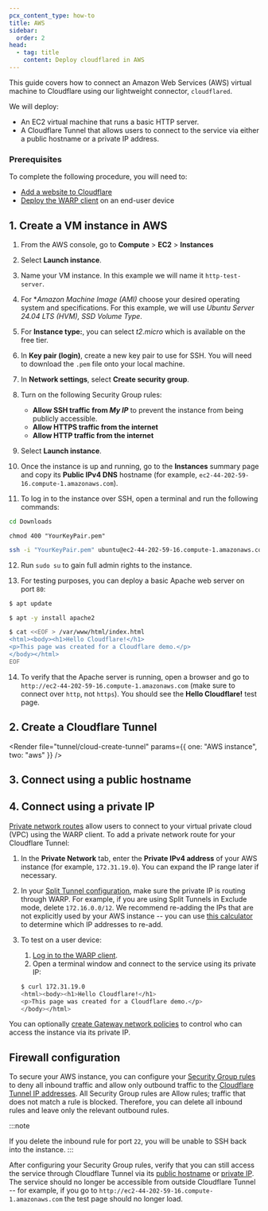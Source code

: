 ```yaml
---
pcx_content_type: how-to
title: AWS
sidebar:
  order: 2
head:
  - tag: title
    content: Deploy cloudflared in AWS
---
```



This guide covers how to connect an Amazon Web Services (AWS) virtual machine to Cloudflare using our lightweight connector, `cloudflared`.

We will deploy:

- An EC2 virtual machine that runs a basic HTTP server.
- A Cloudflare Tunnel that allows users to connect to the service via either a public hostname or a private IP address.

### Prerequisites

To complete the following procedure, you will need to:

- [Add a website to Cloudflare](/fundamentals/setup/manage-domains/add-site/)
- [Deploy the WARP client](/cloudflare-one/connections/connect-devices/warp/deployment/manual-deployment/) on an end-user device

## 1. Create a VM instance in AWS

1. From the AWS console, go to **Compute** > **EC2** > **Instances**

2. Select **Launch instance**.

3. Name your VM instance. In this example we will name it `http-test-server`.

4. For \*_Amazon Machine Image (AMI)_ choose your desired operating system and specifications. For this example, we will use _Ubuntu Server 24.04 LTS (HVM), SSD Volume Type_.

5. For **Instance type:**, you can select _t2.micro_ which is available on the free tier.

6. In **Key pair (login)**, create a new key pair to use for SSH. You will need to download the `.pem` file onto your local machine.

7. In **Network settings**, select **Create security group**.

8. Turn on the following Security Group rules:

   - **Allow SSH traffic from _My IP_** to prevent the instance from being publicly accessible.
   - **Allow HTTPS traffic from the internet**
   - **Allow HTTP traffic from the internet**

9. Select **Launch instance**.

10. Once the instance is up and running, go to the **Instances** summary page and copy its **Public IPv4 DNS** hostname (for example, `ec2-44-202-59-16.compute-1.amazonaws.com`).

11. To log in to the instance over SSH, open a terminal and run the following commands:

```sh
cd Downloads
```

```
chmod 400 "YourKeyPair.pem"
```

```sh
ssh -i "YourKeyPair.pem" ubuntu@ec2-44-202-59-16.compute-1.amazonaws.com
```

12. Run `sudo su` to gain full admin rights to the instance.

13. For testing purposes, you can deploy a basic Apache web server on port `80`:

```bash
$ apt update

$ apt -y install apache2

$ cat <<EOF > /var/www/html/index.html
<html><body><h1>Hello Cloudflare!</h1>
<p>This page was created for a Cloudflare demo.</p>
</body></html>
EOF
```

14. To verify that the Apache server is running, open a browser and go to `http://ec2-44-202-59-16.compute-1.amazonaws.com` (make sure to connect over `http`, not `https`). You should see the **Hello Cloudflare!** test page.

## 2. Create a Cloudflare Tunnel

<Render
	file="tunnel/cloud-create-tunnel"
	params={{ one: "AWS instance", two: "aws" }}
/>

## 3. Connect using a public hostname

<Render file="tunnel/cloud-public-hostname" />

## 4. Connect using a private IP

[Private network routes](/cloudflare-one/connections/connect-networks/private-net/cloudflared/) allow users to connect to your virtual private cloud (VPC) using the WARP client. To add a private network route for your Cloudflare Tunnel:

1. In the **Private Network** tab, enter the **Private IPv4 address** of your AWS instance (for example, `172.31.19.0`). You can expand the IP range later if necessary.
2. In your [Split Tunnel configuration](/cloudflare-one/connections/connect-devices/warp/configure-warp/route-traffic/split-tunnels/#add-a-route), make sure the private IP is routing through WARP. For example, if you are using Split Tunnels in Exclude mode, delete `172.16.0.0/12`. We recommend re-adding the IPs that are not explicitly used by your AWS instance -- you can use [this calculator](https://www.procustodibus.com/blog/2021/03/wireguard-allowedips-calculator/) to determine which IP addresses to re-add.
3. To test on a user device:

   1. [Log in to the WARP client](/cloudflare-one/connections/connect-devices/warp/deployment/manual-deployment/).
   2. Open a terminal window and connect to the service using its private IP:

   ```sh
   $ curl 172.31.19.0
   <html><body><h1>Hello Cloudflare!</h1>
   <p>This page was created for a Cloudflare demo.</p>
   </body></html>
   ```

You can optionally [create Gateway network policies](/cloudflare-one/connections/connect-networks/private-net/cloudflared/#4-recommended-filter-network-traffic-with-gateway) to control who can access the instance via its private IP.

## Firewall configuration

To secure your AWS instance, you can configure your [Security Group rules](https://docs.aws.amazon.com/vpc/latest/userguide/security-group-rules.html) to deny all inbound traffic and allow only outbound traffic to the [Cloudflare Tunnel IP addresses](/cloudflare-one/connections/connect-networks/configure-tunnels/tunnel-with-firewall/#required-for-tunnel-operation). All Security Group rules are Allow rules; traffic that does not match a rule is blocked. Therefore, you can delete all inbound rules and leave only the relevant outbound rules.

:::note

If you delete the inbound rule for port `22`, you will be unable to SSH back into the instance.
:::

After configuring your Security Group rules, verify that you can still access the service through Cloudflare Tunnel via its [public hostname](#3-connect-using-a-public-hostname) or [private IP](#4-connect-using-a-private-ip). The service should no longer be accessible from outside Cloudflare Tunnel -- for example, if you go to `http://ec2-44-202-59-16.compute-1.amazonaws.com` the test page should no longer load.

